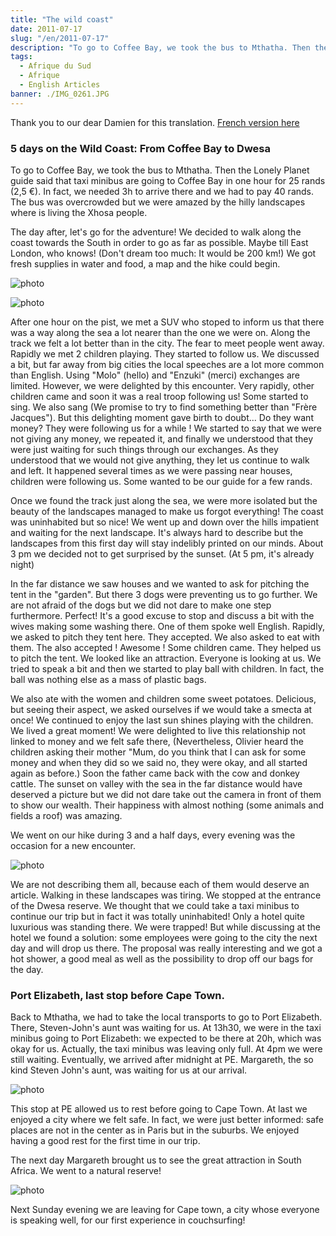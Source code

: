 ```yaml
---
title: "The wild coast"
date: 2011-07-17
slug: "/en/2011-07-17"
description: "To go to Coffee Bay, we took the bus to Mthatha. Then the Lonely Planet guide said that taxi minibus are going to Coffee Bay in one hour..."
tags:
  - Afrique du Sud
  - Afrique
  - English Articles
banner: ./IMG_0261.JPG
---
```


Thank you to our dear Damien for this translation. [French version here](/2011-07-17)

### 5 days on the Wild Coast: From Coffee Bay to Dwesa

To go to Coffee Bay, we took the bus to
Mthatha. Then the Lonely Planet guide said that taxi minibus are going to
Coffee Bay in one hour for 25 rands (2,5 €). In fact, we needed 3h to arrive
there and we had to pay 40 rands. The bus was overcrowded but we were amazed by
the hilly landscapes where is living the Xhosa people.

The day after, let's go for the adventure!
We decided to walk along the coast towards the South in order to go as far as
possible. Maybe till East London, who knows! (Don't dream too much: It would be
200 km!) We got fresh supplies in water and food, a map and the hike could
begin.

![photo](./IMG_0226.jpg)

![photo](./IMG_0249.jpg)

After one hour on the pist, we met a SUV
who stoped to inform us that there was a way along the sea a lot nearer than the
one we were on. Along the track we felt a lot better than in the city. The
fear to meet people went away. Rapidly we met 2 children playing.
They started to follow us. We discussed a bit, but far away from big
cities the local speeches are a lot more common than English. Using "Molo"
(hello) and "Enzuki" (merci) exchanges are limited. However, we were delighted
by this encounter. Very rapidly, other children came and soon it was a real
troop following us! Some started to sing. We also sang (We promise to
try to find something better than "Frère Jacques"). But this
delighting moment gave birth to doubt... Do they want money? They were following
us for a while ! We started to say that we were not giving any money, we
repeated it, and finally we understood that they were just waiting for such
things through our exchanges. As they understood that we would not give
anything, they let us continue to walk and left. It happened several times as
we were passing near houses, children were following us. Some wanted to be our
guide for a few rands.

Once we found the track just along the sea,
we were more isolated but the beauty of the landscapes managed to make us
forgot everything! The coast was uninhabited but so nice! We went up and down
over the hills impatient and waiting for the next landscape. It's always hard
to describe but the landscapes from this first day will stay indelibly printed
on our minds. About 3 pm we decided not to get surprised by the sunset. (At 5
pm, it's already night)

In the far distance we saw houses and we
wanted to ask for pitching the tent in the "garden". But there 3 dogs were
preventing us to go further. We are not afraid of the dogs but we did not dare
to make one step furthermore. Perfect! It's a good
excuse to stop and discuss a bit with the wives making some washing there. One
of them spoke well English. Rapidly, we asked to pitch they tent here.
They accepted. We also asked to eat with them. The also accepted !
Awesome ! Some children came. They helped us to pitch the tent. We looked
like an attraction. Everyone is looking at us. We tried to
speak a bit and then we started to play ball with children. In fact, the ball
was nothing else as a mass of plastic bags.

We also ate with the women and children
some sweet potatoes. Delicious, but seeing their aspect, we asked ourselves if
we would take a smecta at once! We continued to enjoy the last sun shines
playing with the children. We lived a great moment! We were delighted to live
this relationship not linked to money and we felt safe there, (Nevertheless,
Olivier heard the children asking their mother "Mum, do you think that I can
ask for some money and when they did so we said no, they were okay, and all
started again as before.) Soon the father came back with the cow and donkey
cattle. The sunset on valley with the sea in the far distance would have
deserved a picture but we did not dare take out the camera in front of them to
show our wealth. Their happiness with almost nothing (some animals and fields a
roof) was amazing.

We went on our hike during 3 and a half
days, every evening was the occasion for a new encounter.

![photo](./IMG_0261.jpg)

We are not describing them all, because
each of them would deserve an article. Walking in these landscapes was tiring.
We stopped at the entrance of the Dwesa reserve. We thought that we could take
a taxi minibus to continue our trip but in fact it was totally uninhabited! Only
a hotel quite luxurious was standing there. We were trapped! But while
discussing at the hotel we found a solution: some employees were going to the
city the next day and will drop us there. The proposal was really interesting
and we got a hot shower, a good meal as well as the possibility to drop off our
bags for the day.

### Port Elizabeth, last stop before Cape Town.

Back to Mthatha, we had to take the local
transports to go to Port Elizabeth. There, Steven-John's aunt was waiting for
us. At 13h30, we were in the taxi minibus going to Port Elizabeth: we expected
to be there at 20h, which was okay for us. Actually, the taxi minibus was
leaving only full. At 4pm we were still waiting. Eventually, we arrived after
midnight at PE. Margareth, the so kind Steven John's aunt, was waiting for us
at our arrival.

![photo](./IMG_0361.jpg)

This stop at PE allowed us to rest before
going to Cape Town. At last we enjoyed a city where we felt safe. In fact, we
were just better informed: safe places are not in the center as in Paris but in
the suburbs. We enjoyed having a good rest for the first time in our trip.

The next day Margareth brought us to see
the great attraction in South Africa. We went to a natural reserve!

![photo](./IMG_0401.jpg)

Next Sunday evening we are leaving for Cape
town, a city whose everyone is speaking well, for our first experience in
couchsurfing!
